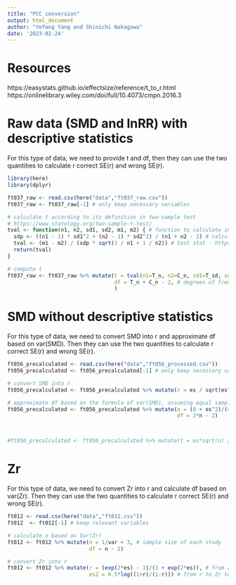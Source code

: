 ---
title: "PCC conversion"
output: html_document
author: "Yefeng Yang and Shinichi Nakagawa"
date: '2023-02-24'
---

# Resources
https://easystats.github.io/effectsize/reference/t_to_r.html
https://onlinelibrary.wiley.com/doi/full/10.4073/cmpn.2016.3

# Raw data (SMD and lnRR) with descriptive statistics

For this type of data, we need to provide t and df, then they can use the two quantities to calculate r correct SE(r) and wrong SE(r).

```{r}
library(here)
library(dplyr)

ft037_raw <- read.csv(here("data","ft037_raw.csv")) 
ft037_raw <- ft037_raw[-1] # only keep necessary variables

# calculate t according to its definition in two-sample test
# https://www.statology.org/two-sample-t-test/
tval <- function(n1, n2, sd1, sd2, m1, m2) { # function to calculate independent samples t-test
  sdp <- ((n1 - 1) * sd1^2 + (n2 - 1) * sd2^2) / (n1 + n2 - 2) # calculate pooled SD
  tval <- (m1 - m2) / (sdp * sqrt(1 / n1 + 1 / n2)) # test stat - https://www.statology.org/two-sample-t-test/
  return(tval) 
}

# compute t
ft037_raw <- ft037_raw %>% mutate(t = tval(n1=T_n, n2=C_n, sd1=T_sd, sd2=C_sd, m1=T_mean, m2=C_mean), # t
                                  df = T_n + C_n - 2, # degrees of freedom
                                  )


```


# SMD without descriptive statistics

For this type of data, we need to convert SMD into r and approximate df based on var(SMD). Then they can use the two quantities to calculate r correct SE(r) and wrong SE(r).

```{r}
ft056_precalculated <- read.csv(here("data","ft056_processed.csv")) 
ft056_precalculated <- ft056_precalculated[-1] # only keep necessary variables

# convert SMD into r
ft056_precalculated <- ft056_precalculated %>% mutate(r = es / sqrt(es^2 + 4)) # appendix A - https://onlinelibrary.wiley.com/doi/full/10.4073/cmpn.2016.3

# approximate df based on the formula of var(SMD), assuming equal sample size between two groups
ft056_precalculated <- ft056_precalculated %>% mutate(n = (8 + es^2)/(4*var), # n = sample size of each group within each study
                                                      df = 2*n - 2)



#ft056_precalculated <- ft056_precalculated %>% mutate(t = es*sqrt(n) / 2) # t appendix C - https://onlinelibrary.wiley.com/doi/full/10.4073/cmpn.2016.3

```


# Zr

For this type of data, we need to convert Zr into r and calculate df based on var(Zr). Then they can use the two quantities to calculate r correct SE(r) and wrong SE(r).

```{r}
ft012 <- read.csv(here("data","ft012.csv")) 
ft012  <- ft012[-1] # keep relevant variables

# calculate n based on Var(Zr)
ft012 <- ft012 %>% mutate(n = 1/var + 3, # sample size of each study
                          df = n - 2)

# convert Zr into r
ft012 <- ft012 %>% mutate(r = (exp(2*es) - 1)/(1 + exp(2*es)), # from Zr to r
                          es2 = 0.5*log((1+r)/(1-r))) # from r to Zr to double-check

```

